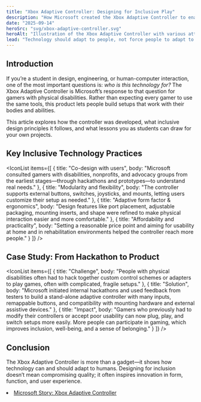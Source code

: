 ```yaml
---
title: "Xbox Adaptive Controller: Designing for Inclusive Play"
description: "How Microsoft created the Xbox Adaptive Controller to enable gamers with disabilities and what students can learn about inclusive technology design."
date: "2025-09-14"
heroSrc: "svg/xbox-adaptive-controller.svg"
heroAlt: "Illustration of the Xbox Adaptive Controller with various attachments"
lead: "Technology should adapt to people, not force people to adapt to technology. The Xbox Adaptive Controller is a powerful example of inclusive hardware design that supports gamers of varying physical abilities."
---
```


## Introduction

If you’re a student in design, engineering, or human-computer interaction, one of the most important questions is: *who is this technology for?* The Xbox Adaptive Controller is Microsoft’s response to that question for gamers with physical disabilities. Rather than expecting every gamer to use the same tools, this product lets people build setups that work with their bodies and abilities.

This article explores how the controller was developed, what inclusive design principles it follows, and what lessons you as students can draw for your own projects.

## Key Inclusive Technology Practices

<IconList
    items={[
        { title: "Co-design with users", body: "Microsoft consulted gamers with disabilities, nonprofits, and advocacy groups from the earliest stages—through hackathons and prototypes—to understand real needs." },
        { title: "Modularity and flexibility", body: "The controller supports external buttons, switches, joysticks, and mounts, letting users customize their setup as needed." },
        { title: "Adaptive form factor & ergonomics", body: "Design features like port placement, adjustable packaging, mounting inserts, and shape were refined to make physical interaction easier and more comfortable." },
        { title: "Affordability and practicality", body: "Setting a reasonable price point and aiming for usability at home and in rehabilitation environments helped the controller reach more people." }
    ]}
/>

## Case Study: From Hackathon to Product

<IconList
    items={[
        { title: "Challenge", body: "People with physical disabilities often had to hack together custom control schemes or adapters to play games, often with complicated, fragile setups." },
        { title: "Solution", body: "Microsoft initiated internal hackathons and used feedback from testers to build a stand-alone adaptive controller with many inputs, remappable buttons, and compatibility with mounting hardware and external assistive devices." },
        { title: "Impact", body: "Gamers who previously had to modify their controllers or accept poor usability can now plug, play, and switch setups more easily. More people can participate in gaming, which improves inclusion, well-being, and a sense of belonging." }
    ]}
/>


## Conclusion

The Xbox Adaptive Controller is more than a gadget—it shows how technology can and should adapt to humans. Designing for inclusion doesn’t mean compromising quality; it often inspires innovation in form, function, and user experience.


<References>
    <li><a href="https://news.microsoft.com/stories/xbox-adaptive-controller/">Microsoft Story: Xbox Adaptive Controller</a></li>
</References>
